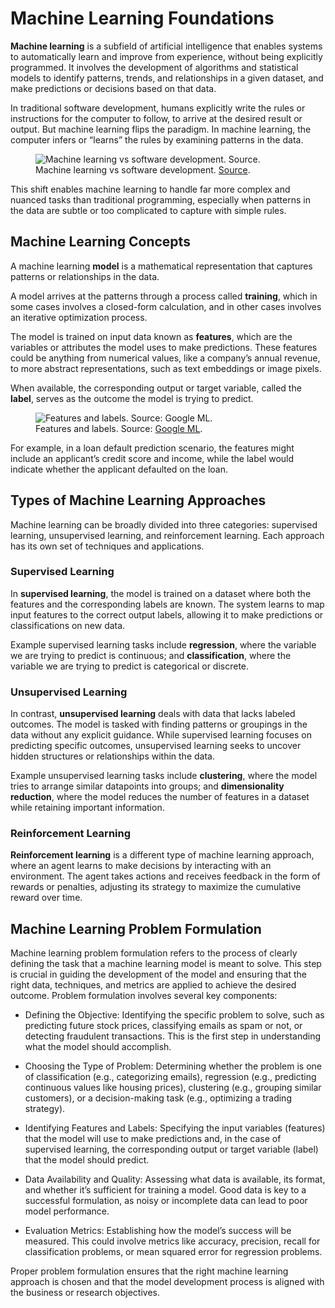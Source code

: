 # Machine Learning Foundations


**Machine learning** is a subfield of artificial intelligence that enables systems to automatically learn and improve from experience, without being explicitly programmed. It involves the development of algorithms and statistical models to identify patterns, trends, and relationships in a given dataset, and make predictions or decisions based on that data.


In traditional software development, humans explicitly write the rules or instructions for the computer to follow, to arrive at the desired result or output. But machine learning flips the paradigm. In machine learning, the computer infers or "learns" the rules by examining patterns in the data.

![Machine learning vs software development. [Source](https://www.avenga.com/wp-content/uploads/2021/12/image4-1.png).](../../../images/ml-vs-software.png)

<!--
![Machine learning vs software development. [Source](https://ttconsultants.com/software-machine-learning-patents-patentability-possibilities).](../../../images/ml-vs-software-bw.png)
-->

This shift enables machine learning to handle far more complex and nuanced tasks than traditional programming, especially when patterns in the data are subtle or too complicated to capture with simple rules.

## Machine Learning Concepts

A machine learning **model** is a mathematical representation that captures patterns or relationships in the data.

A model arrives at the patterns through a process called **training**, which in some cases involves a closed-form calculation, and in other cases involves an iterative optimization process.


The model is trained on input data known as **features**, which are the variables or attributes the model uses to make predictions. These features could be anything from numerical values, like a company's annual revenue, to more abstract representations, such as text embeddings or image pixels.

When available, the corresponding output or target variable, called the **label**, serves as the outcome the model is trying to predict.

![Features and labels. Source: [Google ML](https://developers.google.com/machine-learning/intro-to-ml/supervised).](../../../images/features-labels.png)

For example, in a loan default prediction scenario, the features might include an applicant's credit score and income, while the label would indicate whether the applicant defaulted on the loan.


## Types of Machine Learning Approaches

Machine learning can be broadly divided into three categories: supervised learning, unsupervised learning, and reinforcement learning. Each approach has its own set of techniques and applications.

### Supervised Learning

In **supervised learning**, the model is trained on a dataset where both the features and the corresponding labels are known. The system learns to map input features to the correct output labels, allowing it to make predictions or classifications on new data.

Example supervised learning tasks include **regression**, where the variable we are trying to predict is continuous; and **classification**, where the variable we are trying to predict is categorical or discrete.

### Unsupervised Learning

In contrast, **unsupervised learning** deals with data that lacks labeled outcomes. The model is tasked with finding patterns or groupings in the data without any explicit guidance. While supervised learning focuses on predicting specific outcomes, unsupervised learning seeks to uncover hidden structures or relationships within the data.

Example unsupervised learning tasks include **clustering**, where the model tries to arrange similar datapoints into groups; and **dimensionality reduction**, where the model reduces the number of features in a dataset while retaining important information.


### Reinforcement Learning

**Reinforcement learning** is a different type of machine learning approach, where an agent learns to make decisions by interacting with an environment. The agent takes actions and receives feedback in the form of rewards or penalties, adjusting its strategy to maximize the cumulative reward over time.


## Machine Learning Problem Formulation

Machine learning problem formulation refers to the process of clearly defining the task that a machine learning model is meant to solve. This step is crucial in guiding the development of the model and ensuring that the right data, techniques, and metrics are applied to achieve the desired outcome. Problem formulation involves several key components:

  + Defining the Objective: Identifying the specific problem to solve, such as predicting future stock prices, classifying emails as spam or not, or detecting fraudulent transactions. This is the first step in understanding what the model should accomplish.

  + Choosing the Type of Problem: Determining whether the problem is one of classification (e.g., categorizing emails), regression (e.g., predicting continuous values like housing prices), clustering (e.g., grouping similar customers), or a decision-making task (e.g., optimizing a trading strategy).

  + Identifying Features and Labels: Specifying the input variables (features) that the model will use to make predictions and, in the case of supervised learning, the corresponding output or target variable (label) that the model should predict.

  + Data Availability and Quality: Assessing what data is available, its format, and whether it’s sufficient for training a model. Good data is key to a successful formulation, as noisy or incomplete data can lead to poor model performance.

  + Evaluation Metrics: Establishing how the model’s success will be measured. This could involve metrics like accuracy, precision, recall for classification problems, or mean squared error for regression problems.

Proper problem formulation ensures that the right machine learning approach is chosen and that the model development process is aligned with the business or research objectives.
